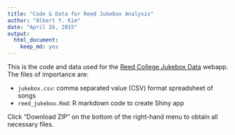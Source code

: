 ```yaml
---
title: "Code & Data for Reed Jukebox Analysis"
author: "Albert Y. Kim"
date: "April 26, 2015"
output:
  html_document:
    keep_md: yes
---
```


This is the code and data used for the [Reed College Jukebox Data](https://rudeboybert.shinyapps.io/reed_jukebox_data/reed_jukebox_shiny_code.Rmd) webapp.  The files of importance are:

* `jukebox.csv`: comma separated value (CSV) format spreadsheet of songs
* `reed_jukebox.Rmd`: R markdown code to create Shiny app

Click "Download ZIP" on the bottom of the right-hand menu to obtain all necessary files.
